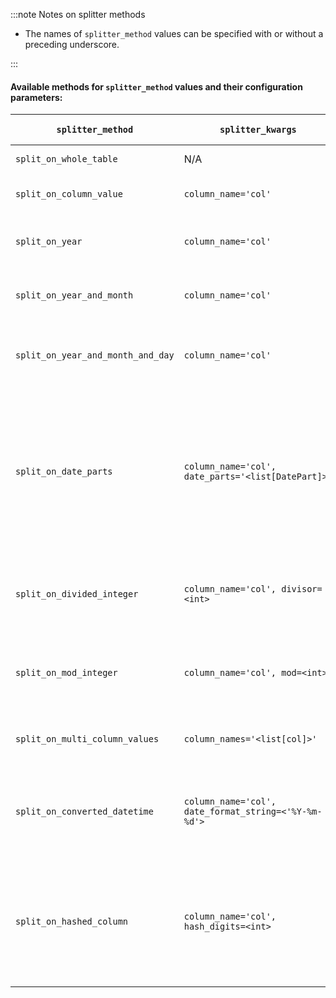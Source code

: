 
:::note Notes on splitter methods

- The names of `splitter_method` values can be specified with or without a preceding underscore.

:::

#### Available methods for `splitter_method` values and their configuration parameters:

| `splitter_method`                | `splitter_kwargs`                                                       | Returned Batch Data                                                                                                                                                                                           |
|-----------------------------------|--------------------------------------------------------------------------|---------------------------------------------------------------------------------------------------------------------------------------------------------------------------------------------------------------|
| `split_on_whole_table`            | N/A                                                                      | Identical to original                                                                                                                                                                                         |
| `split_on_column_value`           | `column_name='col'`                                                      | Rows where value of column_name are same                                                                                                                                                                      |
| `split_on_year`                   | `column_name='col'`                                                      | Rows where the year of a datetime column are the same                                                                                                                                                         |
| `split_on_year_and_month`         | `column_name='col'`                                                      | Rows where the year and month of a datetime column are the same                                                                                                                                               |
| `split_on_year_and_month_and_day` | `column_name='col'`                                                      | Rows where the year, month and day of a datetime column are the same                                                                                                                                          |
| `split_on_date_parts`             | `column_name='col', date_parts='<list[DatePart]>'`                       | Rows where the date parts of a datetime column are the same. Date parts can be specified as DatePart objects or as their string equivalent e.g. "year", "month", "week", "day", "hour", "minute", or "second" |
| `split_on_divided_integer`        | `column_name='col', divisor=<int>`                                       | Rows where value of column_name divided (using integer division) by the given divisor are same                                                                                                               |
| `split_on_mod_integer`            | `column_name='col', mod=<int>`                                           | Rows where value of column_name divided (using modular division) by the given mod are same                                                                                                                    |
| `split_on_multi_column_values`    | `column_names='<list[col]>'`                                             | Rows where values of column_names are same                                                                                                                                                                    |
| `split_on_converted_datetime`     | `column_name='col', date_format_string=<'%Y-%m-%d'>`                     | Rows where value of column_name converted to datetime using the given date_format_string are same                                                                                                             |
| `split_on_hashed_column`          | `column_name='col', hash_digits=<int>`                                   | Rows where value of column_name hashed (using "md5" hash function) and retaining the stated number of hash_digits are same (experimental)                                                                     |

